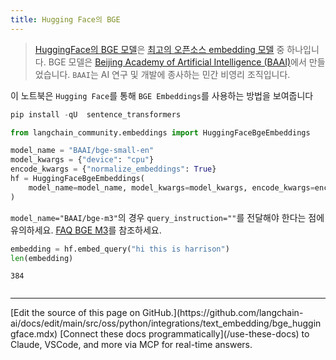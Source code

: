 ```yaml
---
title: Hugging Face의 BGE
---
```


>[HuggingFace의 BGE 모델](https://huggingface.co/BAAI/bge-large-en-v1.5)은 [최고의 오픈소스 embedding 모델](https://huggingface.co/spaces/mteb/leaderboard) 중 하나입니다.
>BGE 모델은 [Beijing Academy of Artificial Intelligence (BAAI)](https://en.wikipedia.org/wiki/Beijing_Academy_of_Artificial_Intelligence)에서 만들었습니다. `BAAI`는 AI 연구 및 개발에 종사하는 민간 비영리 조직입니다.

이 노트북은 `Hugging Face`를 통해 `BGE Embeddings`를 사용하는 방법을 보여줍니다

```python
pip install -qU  sentence_transformers
```

```python
from langchain_community.embeddings import HuggingFaceBgeEmbeddings

model_name = "BAAI/bge-small-en"
model_kwargs = {"device": "cpu"}
encode_kwargs = {"normalize_embeddings": True}
hf = HuggingFaceBgeEmbeddings(
    model_name=model_name, model_kwargs=model_kwargs, encode_kwargs=encode_kwargs
)
```

`model_name="BAAI/bge-m3"`의 경우 `query_instruction=""`를 전달해야 한다는 점에 유의하세요. [FAQ BGE M3](https://huggingface.co/BAAI/bge-m3#faq)를 참조하세요.

```python
embedding = hf.embed_query("hi this is harrison")
len(embedding)
```

```output
384
```

```python

```

---

<Callout icon="pen-to-square" iconType="regular">
    [Edit the source of this page on GitHub.](https://github.com/langchain-ai/docs/edit/main/src/oss/python/integrations/text_embedding/bge_huggingface.mdx)
</Callout>
<Tip icon="terminal" iconType="regular">
    [Connect these docs programmatically](/use-these-docs) to Claude, VSCode, and more via MCP for    real-time answers.
</Tip>
